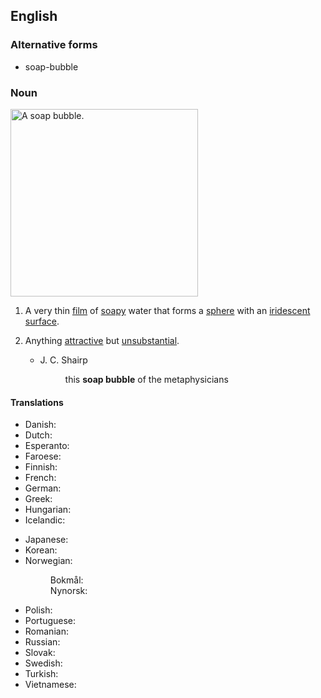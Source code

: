 ==English==

===Alternative forms===
* soap-bubble

===Noun===
[[Image:Bubble brokenchopstick.jpg|300px|thumb|right|A soap bubble.]]
{{en-noun}}

# A very thin [[film]] of [[soap]]y water that forms a [[sphere]] with an [[iridescent]] [[surface]].
# {{lb|en|figurative}} Anything [[attractive]] but [[unsubstantial]].
#* J. C. Shairp
#*: this '''soap bubble''' of the metaphysicians

====Translations====
{{trans-top|sphere of soap water}}
* Danish: {{t|da|sæbeboble|c}}
* Dutch: {{t+|nl|zeepbel|c}}
* Esperanto: {{t|eo|sapveziko}}
* Faroese: {{t|fo|sápubløðra|f}}
* Finnish: {{t|fi|saippuakupla}}
* French: {{t+|fr|bulle de savon}}
* German: {{t+|de|Seifenblase|f}}
* Greek: {{t+|el|σαπουνόφουσκα|f|sc=Grek}}
* Hungarian: {{t+|hu|szappanbuborék}}
* Icelandic: {{t+|is|sápukúla|f}}
{{trans-mid}}
* Japanese: {{t+|ja|シャボン玉|tr=シャボンだま, shabondama}}
* Korean: {{t+|ko|비눗방울}}
* Norwegian:
*: Bokmål: {{t|nb|såpeboble|m|f}}
*: Nynorsk: {{t|nn|såpeboble|f}}
* Polish: {{t+|pl|bańka mydlana|f}}
* Portuguese: {{t|pt|[[bolha]] [[de]] [[sabão]]|f}}
* Romanian: {{t+|ro|balon de săpun|n}}
* Russian: {{t+|ru|мы́льный пузы́рь|m}}
* Slovak: {{t|sk|mydlová bublina|f}}
* Swedish: {{t+|sv|såpbubbla|c}}
* Turkish: {{t|tr|sabun köpüğü}}
* Vietnamese: {{t|vi|bong bóng xà phòng}}
{{trans-bottom}}